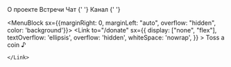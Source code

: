 <!-- @mdx mdx -->


<MenuMain>
  <MenuBlock id="HeaderLogo" /* for control of disapearing main page logo */>
    <Link
      to="/"
      title="So Meta — Такая Мета"
      sx={{
        width: [40, 64],
        mr: [3, 5],
        display: 'flex',
        alignItems: 'center'
      }}
    >
      <SometaLogo logoColor="light"/>
    </Link>
  </MenuBlock>

  <MenuBlock>
    <Link to="/about" sx={{flexShrink: 0}}>О проекте</Link>
  </MenuBlock>

  <MenuBlock>
    <Link to="/meetings" sx={{flexShrink: 0}}>Встречи</Link>
  </MenuBlock>

  <MenuBlock>
    <LinkUI href="https://t.me/sometachat" target="_blank" rel="norefferer noopener" sx={{textDecoration: "none", marginRight: [3]}}>
      <Flex alignItems="flex-start">
        Чат
        {' '}
        <FontAwesomeIcon icon={['fab', 'telegram-plane']} size="xs"/>
      </Flex>
    </LinkUI>
  </MenuBlock>

  <MenuBlock>
    <LinkUI href="https://t.me/metabaza" target="_blank" rel="norefferer noopener" sx={{textDecoration: "none"}}>
      <Flex alignItems="flex-start">
        Канал
        {' '}
        <FontAwesomeIcon icon={['fab', 'telegram-plane']} size="xs"/>
      </Flex>
    </LinkUI>
  </MenuBlock>

  <MenuBlock sx={{marginRight: 0, marginLeft: "auto", overflow: "hidden", color: 'background'}}>
    <Link
      to="/donate"
      sx={{
        display: ["none", "flex"],
        textOverflow: 'ellipsis',
        overflow: 'hidden',
        whiteSpace: 'nowrap',
      }}
    >
      Toss a coin ♪
      
    </Link>
  </MenuBlock>

  <MenuBlock>
    <SocialLinks sx={{ marginLeft: ["auto", 0], color: 'background' }} />
  </MenuBlock>

</MenuMain>
